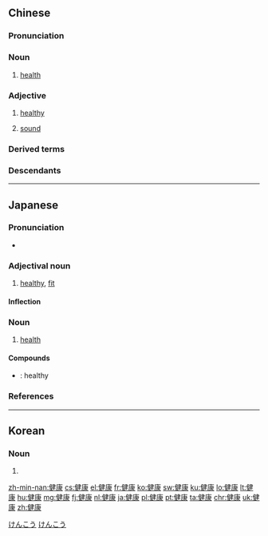 ==Chinese==
{{zh-forms}}

===Pronunciation===
{{zh-pron
|m=jiànkāng
|ma=y
|c=gin6 hong1
|h=pfs=khien-không
|md=giông-kŏng
|mn=kiān-khong
|w=2ji khaan
|cat=n,a
}}

===Noun===
{{zh-noun}}

# [[health]]
#: {{zh-x|健康 狀況|'''health''' condition}}
#: {{zh-x|職業 健康 安全|occupational '''health''' and safety}}

===Adjective===
{{zh-adj}}

# [[healthy]]
#: {{zh-x|祝 你 身體 健康，萬事如意。|Wish you good health, and all the best.}}
# [[sound]]
#: {{zh-x|健康 發展|'''sound''' development}}

===Derived terms===
{{zh-der|健康食品|亞健康}}

===Descendants===
{{CJKV||けんこう|건강|kiện khang}}

{{zh-cat|Beginning|Health}}

----

==Japanese==
{{ja-kanjitab|けん|こう|yomi=on}}

===Pronunciation===
* {{ja-pron|けんこう|y=o|acc=0|acc_ref=NHK}}

===Adjectival noun===
{{ja-adj|けんこう|decl=な}}

# [[healthy]], [[fit]]

====Inflection====
{{ja-na|健康|けんこう|kenkō}}

===Noun===
{{ja-noun|けんこう}}

# [[health]]

====Compounds====
* {{ja-r|健康的|けんこうてき}}: healthy

===References===
<references/>

[[Category:Japanese basic words|けんこう]]
[[Category:ja:Health|けんこう]]

----

==Korean==
{{ko-hanjatab}}

===Noun===
{{ko-noun|hj|hangeul=건강}}

# {{hanja form of|건강|[[health]]}}

[[zh-min-nan:健康]]
[[cs:健康]]
[[el:健康]]
[[fr:健康]]
[[ko:健康]]
[[sw:健康]]
[[ku:健康]]
[[lo:健康]]
[[lt:健康]]
[[hu:健康]]
[[mg:健康]]
[[fj:健康]]
[[nl:健康]]
[[ja:健康]]
[[pl:健康]]
[[pt:健康]]
[[ta:健康]]
[[chr:健康]]
[[uk:健康]]
[[zh:健康]]